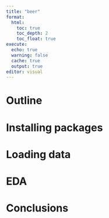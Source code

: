 ```yaml
---
title: "beer" 
format: 
  html:
    toc: true
    toc_depth: 2
    toc_float: true
execute: 
  echo: true
  warning: false
  cache: true
  output: true
editor: visual
---
```


# Outline

# Installing packages

# Loading data

# EDA

# Conclusions
